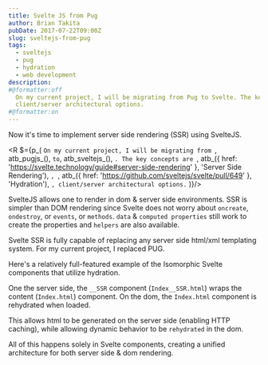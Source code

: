 ```yaml
---
title: Svelte JS from Pug
author: Brian Takita
pubDate: 2017-07-22T09:00Z
slug: sveltejs-from-pug
tags:
  - sveltejs
  - pug
  - hydration
  - web development
description:
#@formatter:off
  On my current project, I will be migrating from Pug to Svelte. The key concepts are Server Side Rendering, Hydration,
  client/server architectural options.
#@formatter:on
---
```


Now it's time to implement server side rendering (SSR) using SvelteJS.

<R $={p_(
	`On my current project, I will be migrating from `, atb_pugjs_(), ` to `, atb_sveltejs_(), `. The key concepts are
	`, atb_({ href: 'https://svelte.technology/guide#server-side-rendering' }, 'Server Side Rendering'), `, `,
	atb_({ href: 'https://github.com/sveltejs/svelte/pull/649' }, 'Hydration'), `, client/server architectural options.`
)}/>

SvelteJS allows one to render in dom & server side environments. SSR is simpler than DOM rendering since Svelte does
not worry about `oncreate`, `ondestroy`, or `events`, or `methods`. `data` & `computed properties` still work to
create the properties and `helpers` are also available.

Svelte SSR is fully capable of replacing any server side html/xml templating system. For my current project, I
replaced PUG.

Here's a relatively full-featured example of the Isomorphic Svelte components that utilize hydration.

One the server side, the `__SSR` component (`Index__SSR.html`) wraps the content (`Index.html`) component. On the
dom, the `Index.html` component is rehydrated when loaded.

This allows html to be generated on the server side (enabling HTTP caching), while allowing dynamic behavior to be
`rehydrated` in the dom.

All of this happens solely in Svelte components, creating a unified architecture for both server side & dom rendering.
